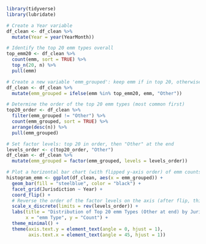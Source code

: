 ```r
library(tidyverse)
library(lubridate)

# Create a Year variable
df_clean <- df_clean %>%
  mutate(Year = year(YearMonth))

# Identify the top 20 emm types overall
top_emm20 <- df_clean %>%
  count(emm, sort = TRUE) %>%
  top_n(20, n) %>%
  pull(emm)

# Create a new variable 'emm_grouped': keep emm if in top 20, otherwise "Other"
df_clean <- df_clean %>%
  mutate(emm_grouped = ifelse(emm %in% top_emm20, emm, "Other"))

# Determine the order of the top 20 emm types (most common first)
top20_order <- df_clean %>%
  filter(emm_grouped != "Other") %>%
  count(emm_grouped, sort = TRUE) %>%
  arrange(desc(n)) %>%
  pull(emm_grouped)

# Set factor levels: top 20 in order, then "Other" at the end
levels_order <- c(top20_order, "Other")
df_clean <- df_clean %>%
  mutate(emm_grouped = factor(emm_grouped, levels = levels_order))

# Plot a horizontal bar chart (with flipped y-axis order) of emm counts, facetted by Jurisdiction (rows) and Year (columns)
histogram_emm <- ggplot(df_clean, aes(x = emm_grouped)) +
  geom_bar(fill = "steelblue", color = "black") +
  facet_grid(Jurisdiction ~ Year) +
  coord_flip() +
  # Reverse the order of the factor levels on the axis (after flip, this is the vertical axis)
  scale_x_discrete(limits = rev(levels_order)) +
  labs(title = "Distribution of Top 20 emm Types (Other at end) by Jurisdiction and Year",
       x = "emm Type", y = "Count") +
  theme_minimal() +
  theme(axis.text.y = element_text(angle = 0, hjust = 1),
        axis.text.x = element_text(angle = 45, hjust = 1))

```